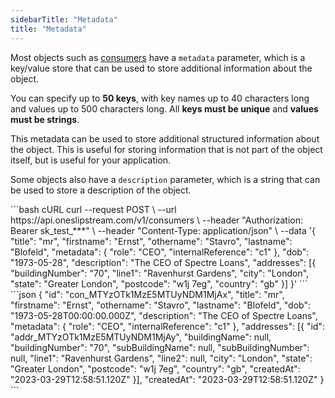 ```yaml
---
sidebarTitle: "Metadata"
title: "Metadata"
---
```


Most objects such as [consumers](/pages/api/consumers/create) have a `metadata` parameter, which is a key/value store that can be used to store additional information about the object.

You can specify up to **50 keys**, with key names up to 40 characters long and values up to 500 characters long. All **keys must be unique** and **values must be strings**.

This metadata can be used to store additional structured information about the object. This is useful for storing information that is not part of the object itself, but is useful for your application.

Some objects also have a `description` parameter, which is a string that can be used to store a description of the object.

<RequestExample>
```bash cURL
curl --request POST \
  --url https://api.oneslipstream.com/v1/consumers \
  --header "Authorization: Bearer sk_test_***" \
  --header "Content-Type: application/json" \
  --data '{
    "title": "mr",
    "firstname": "Ernst",
    "othername": "Stavro",
    "lastname": "Blofeld",
    "metadata": {
      "role": "CEO",
      "internalReference": "c1"
    },
    "dob": "1973-05-28",
    "description": "The CEO of Spectre Loans",
    "addresses": [{
      "buildingNumber": "70",
      "line1": "Ravenhurst Gardens",
      "city": "London",
      "state": "Greater London",
      "postcode": "w1j 7eg",
      "country": "gb"
  }]
}'
```
</RequestExample>

<ResponseExample>
```json
{
  "id": "con_MTYzOTk1MzE5MTUyNDM1MjAx",
  "title": "mr",
  "firstname": "Ernst",
  "othername": "Stavro",
  "lastname": "Blofeld",
  "dob": "1973-05-28T00:00:00.000Z",
  "description": "The CEO of Spectre Loans",
  "metadata": {
    "role": "CEO",
    "internalReference": "c1"
  },
  "addresses": [{
    "id": "addr_MTYzOTk1MzE5MTUyNDM1MjAy",
    "buildingName": null,
    "buildingNumber": "70",
    "subBuildingName": null,
    "subBuildingNumber": null,
    "line1": "Ravenhurst Gardens",
    "line2": null,
    "city": "London",
    "state": "Greater London",
    "postcode": "w1j 7eg",
    "country": "gb",
    "createdAt": "2023-03-29T12:58:51.120Z"
  }],
  "createdAt": "2023-03-29T12:58:51.120Z"
}
```
</ResponseExample>
